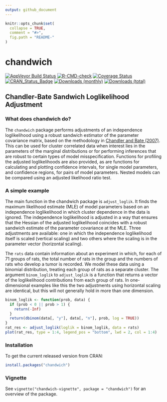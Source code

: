 ```yaml
---
output: github_document
---
```


<!-- README.md is generated from README.Rmd. Please edit that file -->

```r
knitr::opts_chunk$set(
  collapse = TRUE,
  comment = "#>",
  fig.path = "README-"
)
```

# chandwich

[![AppVeyor Build Status](https://ci.appveyor.com/api/projects/status/github/paulnorthrop/chandwich?branch=master&svg=true)](https://ci.appveyor.com/project/paulnorthrop/chandwich)
[![R-CMD-check](https://github.com/paulnorthrop/chandwich/actions/workflows/R-CMD-check.yaml/badge.svg)](https://github.com/paulnorthrop/chandwich/actions/workflows/R-CMD-check.yaml)
[![Coverage Status](https://codecov.io/github/paulnorthrop/chandwich/coverage.svg?branch=master)](https://codecov.io/github/paulnorthrop/chandwich?branch=master)
[![CRAN_Status_Badge](https://www.r-pkg.org/badges/version/chandwich)](https://cran.r-project.org/package=chandwich)
[![Downloads (monthly)](https://cranlogs.r-pkg.org/badges/chandwich?color=brightgreen)](https://cran.r-project.org/package=chandwich)
[![Downloads (total)](https://cranlogs.r-pkg.org/badges/grand-total/chandwich?color=brightgreen)](https://cran.r-project.org/package=chandwich)

## Chandler-Bate Sandwich Loglikelihood Adjustment

### What does chandwich do?

The `chandwich` package performs adjustments of an independence loglikelihood using a robust sandwich estimator of the parameter covariance matrix, based on the methodology in [Chandler and Bate (2007)](https://doi.org/10.1093/biomet/asm015). This can be used for cluster correlated data when interest lies in the parameters of the marginal distributions or for performing inferences that are robust to certain types of model misspecification.  Functions for profiling the adjusted loglikelihoods are also provided, as are functions for calculating and plotting confidence intervals, for single
model parameters, and confidence regions, for pairs of model parameters.
Nested models can be compared using an adjusted likelihood ratio test.

### A simple example

The main function in the chandwich package is `adjust_loglik`.  It finds the maximum likelihood estimate (MLE) of model parameters based on an independence loglikelihood in which cluster dependence in the data is ignored.  The independence loglikelihood is adjusted in a way that ensures that the Hessian of the adjusted loglikelihood coincides with a robust sandwich estimate of the parameter covariance at the MLE.  Three adjustments are available: one in which the independence loglikelihood itself is scaled (vertical scaling) and two others where the scaling is in the parameter vector (horizontal scaling).

The `rats` data contain information about an experiment in which, for each of 71 groups of rats, the total number of rats in the group and the numbers of rats who develop a tumor is recorded.  We model these data using a binomial distribution, treating each group of rats as a separate cluster.  The argument `binom_loglik` to `adjust_loglik` is a function that returns a vector of the loglikelihood contributions from each group of rats. In one-dimensional examples like this the two adjustments using horizontal scaling are identical, but this will not generally hold in more than one dimension.

```r
binom_loglik <- function(prob, data) {
  if (prob < 0 || prob > 1) {
    return(-Inf)
  }
  return(dbinom(data[, "y"], data[, "n"], prob, log = TRUE))
}
rat_res <- adjust_loglik(loglik = binom_loglik, data = rats)
plot(rat_res, type = 1:4, legend_pos = "bottom", lwd = 2, col = 1:4)
```

### Installation

To get the current released version from CRAN:

```r
install.packages("chandwich")
```

### Vignette

See `vignette("chandwich-vignette", package = "chandwich")` for an overview of the package.

